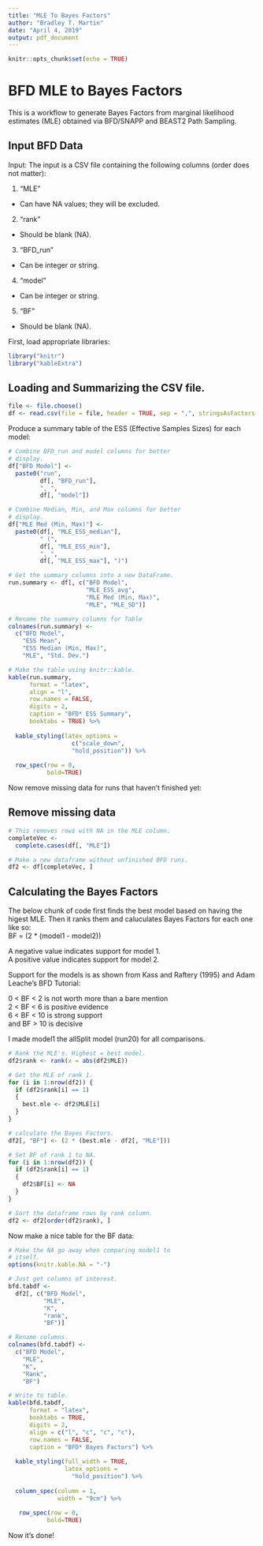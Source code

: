 ---
title: "MLE To Bayes Factors"
author: "Bradley T. Martin"
date: "April 4, 2019"
output: pdf_document
---

```{r setup, include=FALSE}
knitr::opts_chunk$set(echo = TRUE)
```

# BFD MLE to Bayes Factors  

This is a workflow to generate Bayes Factors from marginal likelihood estimates (MLE) obtained via BFD/SNAPP and BEAST2 Path Sampling. 


## Input BFD Data  

Input: The input is a CSV file containing the following columns (order does not matter):  

1. "MLE"
  + Can have NA values; they will be excluded.  
  
2. "rank"
  + Should be blank (NA).  
  
3. "BFD_run"
  + Can be integer or string.  
  
4. "model"
  + Can be integer or string.  
  
5. "BF"
  + Should be blank (NA).  


First, load appropriate libraries:  

```{r load.libraries, results="hide"}
library("knitr")
library("kableExtra")
```

## Loading and Summarizing the CSV file.  

```{r csv2df}
file <- file.choose()
df <- read.csv(file = file, header = TRUE, sep = ",", stringsAsFactors = FALSE)
```


Produce a summary table of the ESS (Effective Samples Sizes) for each model:  

```{r summarizeDF}

# Combine BFD_run and model columns for better 
# display. 
df["BFD Model"] <- 
  paste0("run", 
         df[, "BFD_run"], 
         ", ", 
         df[, "model"])

# Combine Median, Min, and Max columns for better
# display. 
df["MLE Med (Min, Max)"] <- 
  paste0(df[, "MLE_ESS_median"], 
         " (", 
         df[, "MLE_ESS_min"], 
         ", ", 
         df[, "MLE_ESS_max"], ")")

# Get the summary columns into a new DataFrame.
run.summary <- df[, c("BFD Model", 
                      "MLE_ESS_avg", 
                      "MLE Med (Min, Max)", 
                      "MLE", "MLE_SD")]

# Rename the summary columns for Table
colnames(run.summary) <- 
  c("BFD Model", 
    "ESS Mean", 
    "ESS Median (Min, Max)", 
    "MLE", "Std. Dev.")

# Make the table using knitr::kable.
kable(run.summary, 
      format = "latex", 
      align = "l", 
      row.names = FALSE, 
      digits = 2, 
      caption = "BFD* ESS Summary", 
      booktabs = TRUE) %>% 
  
  kable_styling(latex_options = 
                  c("scale_down",
                  "hold_position")) %>%
  
  row_spec(row = 0,
           bold=TRUE)
```

Now remove missing data for runs that haven't finished yet:  

## Remove missing data


```{r dropNA}
# This removes rows with NA in the MLE column.  
completeVec <- 
  complete.cases(df[, "MLE"])

# Make a new dataframe without unfinished BFD runs.  
df2 <- df[completeVec, ]
```



## Calculating the Bayes Factors

The below chunk of code first finds the best model based on having the higest MLE. Then it ranks them and caluculates Bayes Factors for each one like so:    
BF = (2 * (model1 - model2))  

A negative value indicates support for model 1.  
A positive value indicates support for model 2.  

Support for the models is as shown from Kass and Raftery (1995) and Adam Leache's BFD Tutorial:  

0 < BF < 2 is not worth more than a bare mention  
2 < BF < 6 is positive evidence   
6 < BF < 10 is strong support   
and BF > 10 is decisive   

I made model1 the allSplit model (run20) for all comparisons.  


```{r calcBF}

# Rank the MLE's. Highest = best model.
df2$rank <- rank(x = abs(df2$MLE))

# Get the MLE of rank 1.
for (i in 1:nrow(df2)) { 
  if (df2$rank[i] == 1) 
  { 
    best.mle <- df2$MLE[i] 
  } 
}

# calculate the Bayes Factors.
df2[, "BF"] <- (2 * (best.mle - df2[, "MLE"]))

# Set BF of rank 1 to NA.
for (i in 1:nrow(df2)) {
  if (df2$rank[i] == 1)
  {
    df2$BF[i] <- NA
  }
}

# Sort the dataframe rows by rank column.
df2 <- df2[order(df2$rank), ]

```



Now make a nice table for the BF data:  



```{r makeBFDtable}

# Make the NA go away when comparing model1 to
# itself.
options(knitr.kable.NA = "-")

# Just get columns of interest.
bfd.tabdf <- 
  df2[, c("BFD Model", 
          "MLE", 
          "K",
          "rank",
          "BF")]

# Rename columns.
colnames(bfd.tabdf) <- 
  c("BFD Model", 
    "MLE", 
    "K",
    "Rank",
    "BF")

# Write to table.
kable(bfd.tabdf, 
      format = "latex", 
      booktabs = TRUE, 
      digits = 2, 
      align = c("l", "c", "c", "c"), 
      row.names = FALSE, 
      caption = "BFD* Bayes Factors") %>%
  
  kable_styling(full_width = TRUE, 
                latex_options = 
                  "hold_position") %>%
  
  column_spec(column = 1, 
              width = "9cm") %>%
 
   row_spec(row = 0,
           bold=TRUE)
```

Now it's done!